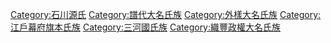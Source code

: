 [[Category:石川源氏|Category:石川源氏]]
[[Category:譜代大名氏族|Category:譜代大名氏族]]
[[Category:外樣大名氏族|Category:外樣大名氏族]]
[[Category:江戶幕府旗本氏族|Category:江戶幕府旗本氏族]]
[[Category:三河國氏族|Category:三河國氏族]]
[[Category:織豐政權大名氏族|Category:織豐政權大名氏族]]
